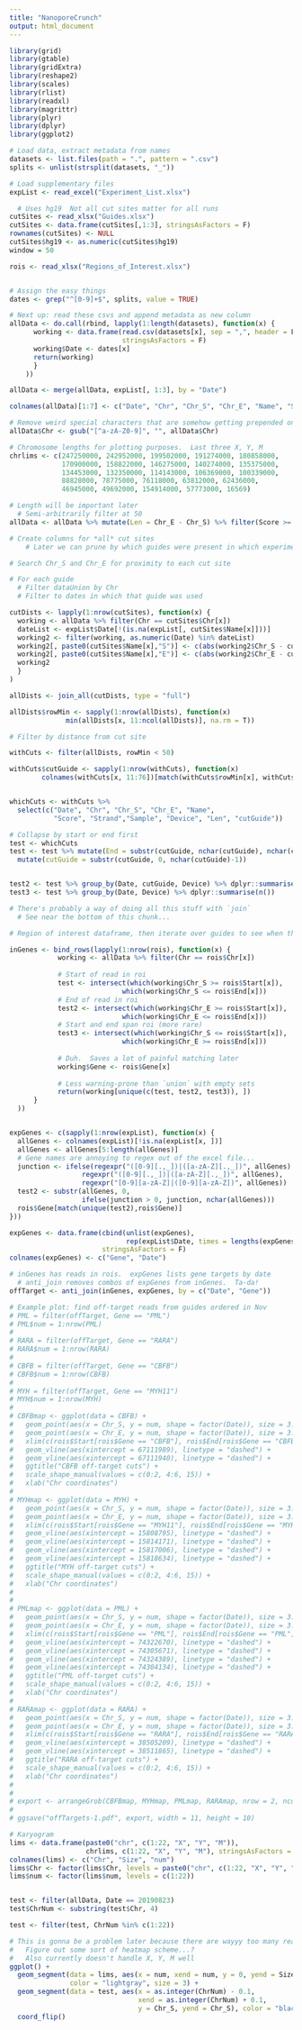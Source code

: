 ```yaml
---
title: "NanoporeCrunch"
output: html_document
---
```


```r
library(grid)
library(gtable)
library(gridExtra)
library(reshape2)
library(scales)
library(rlist)
library(readxl)
library(magrittr)
library(plyr)
library(dplyr)
library(ggplot2)
```


```r
# Load data, extract metadata from names
datasets <- list.files(path = ".", pattern = ".csv")
splits <- unlist(strsplit(datasets, "_"))

# Load supplementary files
expList <- read_excel("Experiment_List.xlsx")

  # Uses hg19  Not all cut sites matter for all runs
cutSites <- read_xlsx("Guides.xlsx")
cutSites <- data.frame(cutSites[,1:3], stringsAsFactors = F)
rownames(cutSites) <- NULL
cutSites$hg19 <- as.numeric(cutSites$hg19)
window = 50

rois <- read_xlsx("Regions_of_Interest.xlsx")


# Assign the easy things
dates <- grep("^[0-9]+$", splits, value = TRUE)
```

```r

# Next up: read these csvs and append metadata as new column
allData <- do.call(rbind, lapply(1:length(datasets), function(x) {
      working <- data.frame(read.csv(datasets[x], sep = ",", header = F, stringsAsFactors = F),
                            stringsAsFactors = F)
      working$Date <- dates[x]
      return(working)
      }
    ))

allData <- merge(allData, expList[, 1:3], by = "Date")

colnames(allData)[1:7] <- c("Date", "Chr", "Chr_S", "Chr_E", "Name", "Score", "Strand")

# Remove weird special characters that are somehow getting prepended onto each data set
allData$Chr <- gsub("[^a-zA-Z0-9]", "", allData$Chr)

# Chromosome lengths for plotting purposes.  Last three X, Y, M
chrlims <- c(247250000, 242952000, 199502000, 191274000, 180858000,
             170900000, 158822000, 146275000, 140274000, 135375000,
             134453000, 132350000, 114143000, 106369000, 100339000,
             88828000, 78775000, 76118000, 63812000, 62436000,
             46945000, 49692000, 154914000, 57773000, 16569)

# Length will be important later
  # Semi-arbitrarily filter at 50
allData <- allData %>% mutate(Len = Chr_E - Chr_S) %>% filter(Score >= 50)
```


```r

# Create columns for *all* cut sites
    # Later we can prune by which guides were present in which experiment

# Search Chr_S and Chr_E for proximity to each cut site

# For each guide
  # Filter dataUnion by Chr
  # Filter to dates in which that guide was used

cutDists <- lapply(1:nrow(cutSites), function(x) {
  working <- allData %>% filter(Chr == cutSites$Chr[x])
  dateList <- expList$Date[!(is.na(expList[, cutSites$Name[x]]))]
  working2 <- filter(working, as.numeric(Date) %in% dateList)
  working2[, paste0(cutSites$Name[x],"S")] <- c(abs(working2$Chr_S - cutSites$hg19[x]))
  working2[, paste0(cutSites$Name[x],"E")] <- c(abs(working2$Chr_E - cutSites$hg19[x]))
  working2
  }
)

allDists <- join_all(cutDists, type = "full")

allDists$rowMin <- sapply(1:nrow(allDists), function(x)
              min(allDists[x, 11:ncol(allDists)], na.rm = T))

# Filter by distance from cut site

withCuts <- filter(allDists, rowMin < 50)

withCuts$cutGuide <- sapply(1:nrow(withCuts), function(x)
        colnames(withCuts[x, 11:76])[match(withCuts$rowMin[x], withCuts[x, 11:76])])


whichCuts <- withCuts %>%
  select(c("Date", "Chr", "Chr_S", "Chr_E", "Name",
           "Score", "Strand","Sample", "Device", "Len", "cutGuide"))

# Collapse by start or end first
test <- whichCuts
test <- test %>% mutate(End = substr(cutGuide, nchar(cutGuide), nchar(cutGuide))) %>%
  mutate(cutGuide = substr(cutGuide, 0, nchar(cutGuide)-1))


test2 <- test %>% group_by(Date, cutGuide, Device) %>% dplyr::summarise(n())
test3 <- test %>% group_by(Date, Device) %>% dplyr::summarise(n())

```


```r
# There's probably a way of doing all this stuff with `join`
  # See near the bottom of this chunk...

# Region of interest dataframe, then iterate over guides to see when they're cutting there

inGenes <- bind_rows(lapply(1:nrow(rois), function(x) {
            working <- allData %>% filter(Chr == rois$Chr[x])
            
            # Start of read in roi
            test <- intersect(which(working$Chr_S >= rois$Start[x]),
                            which(working$Chr_S <= rois$End[x]))
            # End of read in roi
            test2 <- intersect(which(working$Chr_E >= rois$Start[x]),
                            which(working$Chr_E <= rois$End[x]))
            # Start and end span roi (more rare)
            test3 <- intersect(which(working$Chr_S <= rois$Start[x]),
                            which(working$Chr_E >= rois$End[x]))
            
            # Duh.  Saves a lot of painful matching later
            working$Gene <- rois$Gene[x]
            
            # Less warning-prone than `union` with empty sets
            return(working[unique(c(test, test2, test3)), ])
      }
  ))


expGenes <- c(sapply(1:nrow(expList), function(x) {
  allGenes <- colnames(expList)[!is.na(expList[x, ])]
  allGenes <- allGenes[5:length(allGenes)]
  # Gene names are annoying to regex out of the excel file...
  junction <- ifelse(regexpr("([0-9][.,_])|([a-zA-Z][.,_])", allGenes) > 0,
                  regexpr("([0-9][.,_])|([a-zA-Z][.,_])", allGenes),
                  regexpr("[0-9][a-zA-Z]|([0-9][a-zA-Z])", allGenes))
  test2 <- substr(allGenes, 0,
                  ifelse(junction > 0, junction, nchar(allGenes)))
  rois$Gene[match(unique(test2),rois$Gene)]
}))

expGenes <- data.frame(cbind(unlist(expGenes),
                             rep(expList$Date, times = lengths(expGenes))),
                       stringsAsFactors = F)
colnames(expGenes) <- c("Gene", "Date")

# inGenes has reads in rois.  expGenes lists gene targets by date
  # anti_join removes combos of expGenes from inGenes.  Ta-da!
offTarget <- anti_join(inGenes, expGenes, by = c("Date", "Gene"))

# Example plot: find off-target reads from guides ordered in Nov
# PML = filter(offTarget, Gene == "PML")
# PML$num = 1:nrow(PML)
# 
# RARA = filter(offTarget, Gene == "RARA")
# RARA$num = 1:nrow(RARA)
# 
# CBFB = filter(offTarget, Gene == "CBFB")
# CBFB$num = 1:nrow(CBFB)
# 
# MYH = filter(offTarget, Gene == "MYH11")
# MYH$num = 1:nrow(MYH)
# 
# CBFBmap <- ggplot(data = CBFB) +
#   geom_point(aes(x = Chr_S, y = num, shape = factor(Date)), size = 3.5, color = "blue") +
#   geom_point(aes(x = Chr_E, y = num, shape = factor(Date)), size = 3.5, color = "red") +
#   xlim(c(rois$Start[rois$Gene == "CBFB"], rois$End[rois$Gene == "CBFB"])) +
#   geom_vline(aes(xintercept = 67111989), linetype = "dashed") +
#   geom_vline(aes(xintercept = 67111940), linetype = "dashed") +
#   ggtitle("CBFB off-target cuts") +
#   scale_shape_manual(values = c(0:2, 4:6, 15)) +
#   xlab("Chr coordinates")
# 
# MYHmap <- ggplot(data = MYH) +
#   geom_point(aes(x = Chr_S, y = num, shape = factor(Date)), size = 3.5, color = "blue") +
#   geom_point(aes(x = Chr_E, y = num, shape = factor(Date)), size = 3.5, color = "red") +
#   xlim(c(rois$Start[rois$Gene == "MYH11"], rois$End[rois$Gene == "MYH11"])) +
#   geom_vline(aes(xintercept = 15808795), linetype = "dashed") +
#   geom_vline(aes(xintercept = 15814171), linetype = "dashed") +
#   geom_vline(aes(xintercept = 15817006), linetype = "dashed") +
#   geom_vline(aes(xintercept = 15818634), linetype = "dashed") +
#   ggtitle("MYH off-target cuts") +
#   scale_shape_manual(values = c(0:2, 4:6, 15)) +
#   xlab("Chr coordinates")
# 
# 
# PMLmap <- ggplot(data = PML) +
#   geom_point(aes(x = Chr_S, y = num, shape = factor(Date)), size = 3.5, color = "blue") +
#   geom_point(aes(x = Chr_E, y = num, shape = factor(Date)), size = 3.5, color = "red") +
#   xlim(c(rois$Start[rois$Gene == "PML"], rois$End[rois$Gene == "PML"])) +
#   geom_vline(aes(xintercept = 74322670), linetype = "dashed") +
#   geom_vline(aes(xintercept = 74305671), linetype = "dashed") +
#   geom_vline(aes(xintercept = 74324389), linetype = "dashed") +
#   geom_vline(aes(xintercept = 74304134), linetype = "dashed") +
#   ggtitle("PML off-target cuts") +
#   scale_shape_manual(values = c(0:2, 4:6, 15)) +
#   xlab("Chr coordinates")
# 
# RARAmap <- ggplot(data = RARA) +
#   geom_point(aes(x = Chr_S, y = num, shape = factor(Date)), size = 3.5, color = "blue") +
#   geom_point(aes(x = Chr_E, y = num, shape = factor(Date)), size = 3.5, color = "red") +
#   xlim(c(rois$Start[rois$Gene == "RARA"], rois$End[rois$Gene == "RARA"])) +
#   geom_vline(aes(xintercept = 38505209), linetype = "dashed") +
#   geom_vline(aes(xintercept = 38511865), linetype = "dashed") +
#   ggtitle("RARA off-target cuts") +
#   scale_shape_manual(values = c(0:2, 4:6, 15)) +
#   xlab("Chr coordinates")
# 
# 
# export <- arrangeGrob(CBFBmap, MYHmap, PMLmap, RARAmap, nrow = 2, ncol = 2)
# 
# ggsave("offTargets-1.pdf", export, width = 11, height = 10)

# Karyogram
lims <- data.frame(paste0("chr", c(1:22, "X", "Y", "M")),
                   chrlims, c(1:22, "X", "Y", "M"), stringsAsFactors = F)
colnames(lims) <- c("Chr", "Size", "num")
lims$Chr <- factor(lims$Chr, levels = paste0("chr", c(1:22, "X", "Y", "M")))
lims$num <- factor(lims$num, levels = c(1:22))


test <- filter(allData, Date == 20190823)
test$ChrNum <- substring(test$Chr, 4)

test <- filter(test, ChrNum %in% c(1:22))

# This is gonna be a problem later because there are wayyy too many reads per experiment.
#   Figure out some sort of heatmap scheme...?
#   Also currently doesn't handle X, Y, M well
ggplot() +
  geom_segment(data = lims, aes(x = num, xend = num, y = 0, yend = Size),
               color = "lightgray", size = 3) +
  geom_segment(data = test, aes(x = as.integer(ChrNum) - 0.1,
                                xend = as.integer(ChrNum) + 0.1,
                                y = Chr_S, yend = Chr_S), color = "black") +
  coord_flip()

```

